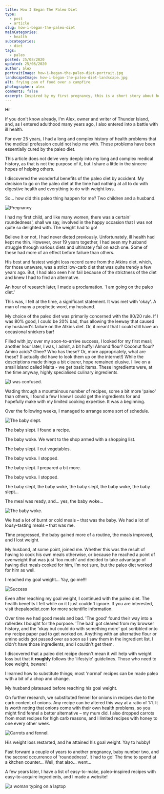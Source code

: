 ```yaml
---
title: How I Began The Paleo Diet
type:
  - post
  - article
slug: how-i-began-the-paleo-diet
mainCategories: 
  - health
subcategories: 
  - diet
tags:
  - paleo
posted: 25/08/2020
updated: 25/08/2020
author: alex
portraitImage: how-i-began-the-paleo-diet-portrait.jpg
landscapeImage: how-i-began-the-paleo-diet-landscape.jpg
alt: frying pan of food over a campfire
photographer: alex
comments: false
excerpt: Inspired by my first pregnancy, this is a short story about how I began the paleo diet.
---
```


<HealthBody>

Hi! 

If you don't know already, I'm Alex, owner and writer of Thunder Island, and, as I entered adulthood many years ago, I also entered into a battle with ill health. 

For over 25 years, I had a long and complex history of health problems that the medical profession could not help me with. These problems have been essentially cured by the paleo diet. 

This article does not delve very deeply into my long and complex medical history, as that is not the purpose of it, but I share a little in the sincere hopes of helping others. 

I discovered the wonderful benefits of the paleo diet by accident. My decision to go on the paleo diet at the time had nothing at all to do with digestive health and everything to do with weight loss.

So… how did this paleo thing happen for me? Two children and a husband. 

![Pregnancy](/pregnancy-landscape.jpg "a pregnant woman")

I had my first child, and like many women, there was a certain' roundedness', shall we say, involved in the happy occasion that I was not quite so delighted with. The weight had to go!

Believe it or not, I had never dieted previously. Unfortunately, ill health had kept me thin. However, over 19 years together, I had seen my husband struggle through various diets and ultimately fail on each one. Some of these had more of an effect before failure than others.

His best and fastest weight loss record came from the Atkins diet, which, for those unaware, was a strict low-carb diet that was quite trendy a few years ago. But, I had also seen him fail because of the strictness of the diet and knew I had to find an alternative.

An hour of research later, I made a proclamation. 'I am going on the paleo diet.'

This was, I felt at the time, a significant statement. It was met with 'okay'. A man of many a prophetic word, my husband.

My choice of the paleo diet was primarily concerned with the 80/20 rule. If I was 80% good, I could be 20% bad, thus allowing the leeway that caused my husband's failure on the Atkins diet. Or, it meant that I could still have an occasional snickers bar!

Filled with joy over my soon-to-arrive success, I looked for my first meal; another hour later, I was, I admit, a bit huffy! Almond flour? Coconut flour? Amino acids? Ghee? Who has these? Or, more appropriately, what are these? (I actually did have to look them up on the internet!) While the descriptions made things a bit clearer, hope remained elusive. I live on a small island called Malta - we get basic items. These ingredients were, at the time anyway, highly specialised culinary ingredients.

![I was confused.](/confused-portrait.jpg "a confused woman")

Wading through a mountainous number of recipes, some a bit more 'paleo' than others, I found a few I knew I could get the ingredients for and hopefully make with my limited cooking expertise. It was a beginning.  

Over the following weeks, I managed to arrange some sort of schedule.

![The baby slept.](/baby-sleep-landscape.jpg "a sleeping baby")

The baby slept. I found a recipe. 

The baby woke. We went to the shop armed with a shopping list.

The baby slept. I cut vegetables.

The baby woke. I stopped.

The baby slept. I prepared a bit more.

The baby woke. I stopped.      

The baby slept, the baby woke, the baby slept, the baby woke, the baby slept…  

The meal was ready, and… yes, the baby woke… 

![The baby woke.](/baby-cry-landscape.jpg "a crying baby")

We had a lot of burnt or cold meals – that was the baby. We had a lot of lousy-tasting meals – that was me.  

Time progressed, the baby gained more of a routine, the meals improved, and I lost weight.

My husband, at some point, joined me. Whether this was the result of having to cook his own meals otherwise, or because he reached a point of overweight that was just 'too much' and decided to take advantage of having diet meals cooked for him, I'm not sure, but the paleo diet worked for him as well.   

I reached my goal weight… Yay, go me!!!

![Success](/success-portrait.jpg "success" )

Even after reaching my goal weight, I continued with the paleo diet. The health benefits I felt while on it I just couldn't ignore. If you are interested, visit thepaleodiet.com for more scientific information.

Over time we had good meals and bad. 'The good' found their way into a rollerdex I bought for the purpose. 'The bad' got cleared from my browser history, and the 'okay but could do with something more' got scribbled onto my recipe paper pad to get worked on. Anything with an alternative flour or amino acids got passed over as soon as I saw them in the ingredient list. I didn't have those ingredients, and I couldn't get them. 

I discovered that a paleo diet recipe doesn't mean it will help with weight loss but that it **roughly** follows the 'lifestyle' guidelines. Those who need to lose weight, beware!

I learned how to substitute things; most 'normal' recipes can be made paleo with a bit of a chop and change.  

My husband plateaued before reaching his goal weight.

On further research, we substituted fennel for onions in recipes due to the carb content of onions. Any recipe can be altered this way at a ratio of 1:1. It is worth noting that onions come with their own health problems, so you might find fennel a better alternative – my mum did. I also dropped carrots from most recipes for high carb reasons, and I limited recipes with honey to one every other week.

![Carrots and fennel.](/fennel-and-carrots-landscape.jpg "fennel and carrots")

His weight loss restarted, and he attained his goal weight. Yay to hubby!

Fast forward a couple of years to another pregnancy, baby number two, and the second occurrence of 'roundedness'. It had to go! The time to spend at a kitchen counter…
Well, that also… went…

A few years later, I have a list of easy-to-make, paleo-inspired recipes with easy-to-acquire ingredients, and I made a website!

![](/typing-landscape.jpg "a woman typing on a laptop")

</HealthBody>

